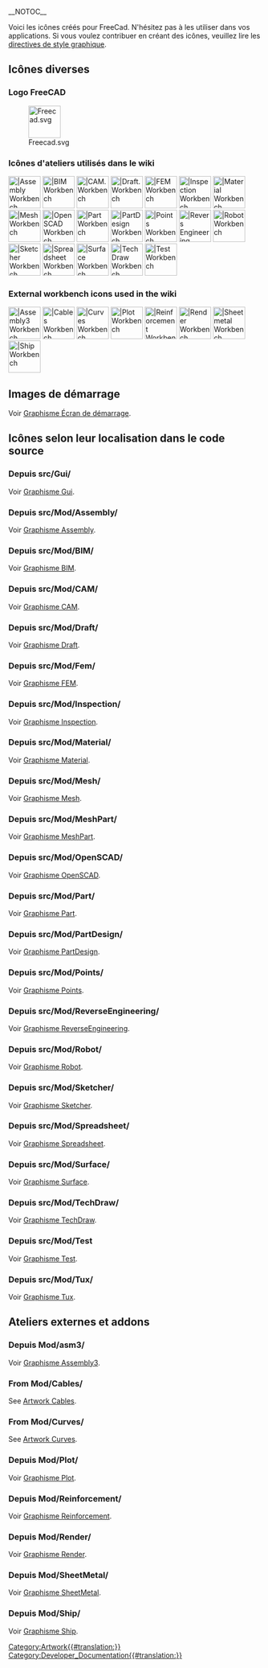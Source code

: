 __NOTOC__
<languages/>

Voici les icônes créés pour FreeCad. N'hésitez pas à les utiliser dans vos applications. Si vous voulez contribuer en créant des icônes, veuillez lire les [[Artwork_Guidelines/fr|directives de style graphique]].

<span id="Miscellaneous_icons"></span>
== Icônes diverses ==

<span id="FreeCAD_logo"></span>
=== Logo FreeCAD ===

[[Image:Freecad.svg|64px]]

<span id="Workbench_icons_used_in_the_wiki"></span>
=== Icônes d'ateliers utilisés dans le wiki ===

[[Image:Workbench_Assembly.svg|64px||Assembly Workbench]]
[[Image:Workbench_BIM.svg|64px||BIM Workbench]]
[[Image:Workbench_CAM.svg|64px||CAM. Workbench]]
[[Image:Workbench_Draft.svg|64px||Draft. Workbench]]
[[Image:Workbench_FEM.svg|64px||FEM Workbench]]
[[Image:Workbench_Inspection.svg|64px||Inspection Workbench]]
[[Image:Workbench_Material.svg|64px||Material Workbench]]
[[Image:Workbench_Mesh.svg|64px||Mesh Workbench]]
[[Image:Workbench_OpenSCAD.svg|64px||OpenSCAD Workbench]]
[[Image:Workbench_Part.svg|64px||Part Workbench]]
[[Image:Workbench_PartDesign.svg|64px||PartDesign Workbench]]
[[Image:Workbench_Points.svg|64px||Points Workbench]]
[[Image:Workbench_Reverse_Engineering.svg|64px||Revers Engineering Workbench]]
[[Image:Workbench_Robot.svg|64px||Robot Workbench]]
[[Image:Workbench_Sketcher.svg|64px||Sketcher Workbench]]
[[Image:Workbench_Spreadsheet.svg|64px||Spreadsheet Workbench]]
[[Image:Workbench_Surface.svg|64px||Surface Workbench]]
[[Image:Workbench_TechDraw.svg|64px||TechDraw Workbench]]
[[Image:Workbench_Test.svg|64px||Test Workbench]]


===External workbench icons used in the wiki===

[[Image:Assembly3_workbench_icon.svg|64px||Assembly3 Workbench]]
[[Image:Cables workbench icon.svg|64px||Cables Workbench]]
[[Image:Curves workbench icon.svg|64px||Curves Workbench]]
[[Image:Workbench_Plot.svg|64px||Plot Workbench]]
[[Image:Reinforcement_Workbench.svg‎|64px||Reinforcement Workbench]]
[[Image:Render_workbench_icon.svg‎‎|64px||Render Workbench]]
[[Image:Sheetmetal_workbench_icon.svg|64px||Sheetmetal Workbench]]
[[Image:Workbench_Ship.svg|64px||Ship Workbench]]

<span id="Splash_screens"></span>
== Images de démarrage ==

Voir [[Artwork_Splash_screen/fr|Graphisme Écran de démarrage]].

<span id="Icons_by_their_location_in_the_source_code"></span>
== Icônes selon leur localisation dans le code source ==

<span id="From_src/Gui/"></span>
=== Depuis src/Gui/ ===

Voir [[Artwork_Gui/fr|Graphisme Gui]].

<span id="From_src/Mod/Assembly/"></span>
===Depuis src/Mod/Assembly/===

Voir [[Artwork_Assembly/fr|Graphisme Assembly]].

<span id="From_src/Mod/BIM/"></span>
=== Depuis src/Mod/BIM/===

Voir [[Artwork_BIM/fr|Graphisme BIM]].

<span id="From_src/Mod/CAM/"></span>
===Depuis src/Mod/CAM/===

Voir [[Artwork_CAM/fr|Graphisme CAM]].

<span id="From_src/Mod/Draft/"></span>
=== Depuis src/Mod/Draft/ ===

Voir [[Artwork_Draft/fr|Graphisme Draft]].

<span id="From_src/Mod/Fem/"></span>
=== Depuis src/Mod/Fem/ ===

Voir [[Artwork_Fem/fr|Graphisme FEM]].

<span id="From_src/Mod/Inspection/"></span>
=== Depuis src/Mod/Inspection/ ===

Voir [[Artwork_Inspection/fr|Graphisme Inspection]].

<span id="From_src/Mod/Material/"></span>
=== Depuis src/Mod/Material/ ===

Voir [[Artwork_Material/fr|Graphisme Material]].

<span id="From_src/Mod/Mesh/"></span>
=== Depuis src/Mod/Mesh/ ===

Voir [[Artwork_Mesh/fr|Graphisme Mesh]].

<span id="From_src/Mod/MeshPart/"></span>
=== Depuis src/Mod/MeshPart/ ===

Voir [[Artwork_MeshPart/fr|Graphisme MeshPart]].

<span id="From_src/Mod/OpenSCAD/"></span>
=== Depuis src/Mod/OpenSCAD/ ===

Voir [[Artwork_OpenSCAD/fr|Graphisme OpenSCAD]].

<span id="From_src/Mod/Part/"></span>
=== Depuis src/Mod/Part/ ===

Voir [[Artwork_Part/fr|Graphisme Part]].

<span id="From_src/Mod/PartDesign/"></span>
=== Depuis src/Mod/PartDesign/ ===

Voir [[Artwork PartDesign/fr|Graphisme PartDesign]].

<span id="From_src/Mod/Points/"></span>
=== Depuis src/Mod/Points/ ===

Voir [[Artwork_Points/fr|Graphisme Points]].

<span id="From_src/Mod/ReverseEngineering/"></span>
=== Depuis src/Mod/ReverseEngineering/ ===

Voir [[Artwork_ReverseEngineering/fr|Graphisme ReverseEngineering]].

<span id="From_src/Mod/Robot/"></span>
=== Depuis src/Mod/Robot/ ===

Voir [[Artwork_Robot/fr|Graphisme Robot]].

<span id="From_src/Mod/Sketcher/"></span>
=== Depuis src/Mod/Sketcher/ ===

Voir [[Artwork_Sketcher/fr|Graphisme Sketcher]].

<span id="From_src/Mod/Spreadsheet/"></span>
=== Depuis src/Mod/Spreadsheet/ ===

Voir [[Artwork_Spreadsheet/fr|Graphisme Spreadsheet]].

<span id="From_src/Mod/Surface/"></span>
=== Depuis src/Mod/Surface/ ===

Voir [[Artwork_Surface/fr|Graphisme Surface]].

<span id="From_src/Mod/TechDraw/"></span>
=== Depuis src/Mod/TechDraw/ ===

Voir [[Artwork_TechDraw/fr|Graphisme TechDraw]].

<span id="From_src/Mod/Test/"></span>
===Depuis src/Mod/Test===

Voir [[Artwork_Test/fr|Graphisme Test]].

<span id="From_src/Mod/Tux/"></span>
=== Depuis src/Mod/Tux/ ===

Voir [[Artwork_Tux/fr|Graphisme Tux]].

<span id="External_workbenches_and_addons"></span>
== Ateliers externes et addons ==

<span id="From_Mod/Assembly3/"></span>
<div class="mw-translate-fuzzy">
===Depuis Mod/asm3/===
</div>

Voir [[Artwork_Assembly3/fr|Graphisme Assembly3]].

===From Mod/Cables/===

See [[Artwork_Cables|Artwork Cables]].

===From Mod/Curves/===

See [[Artwork_Curves|Artwork Curves]].

<span id="From_Mod/Plot/"></span>
===Depuis Mod/Plot/===

Voir [[Artwork_Plot/fr|Graphisme Plot]].

<span id="From_Mod/Reinforcement/"></span>
=== Depuis Mod/Reinforcement/ ===

Voir [[Artwork_Reinforcement/fr|Graphisme Reinforcement]].

<span id="From_Mod/Render/"></span>
=== Depuis Mod/Render/=== 

Voir [[Artwork_Render/fr|Graphisme Render]].

<span id="From_Mod/SheetMetal/"></span>
===Depuis Mod/SheetMetal/===

Voir [[Artwork_SheetMetal/fr|Graphisme SheetMetal]].

<span id="From_Mod/Ship/"></span>
===Depuis Mod/Ship/===

Voir [[Artwork_Ship/fr|Graphisme Ship]].


[[Category:Artwork{{#translation:}}]]
[[Category:Developer_Documentation{{#translation:}}]]